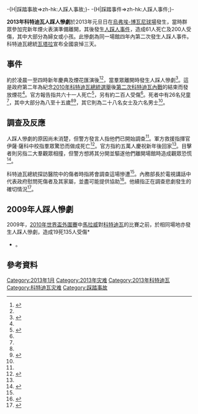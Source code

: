 {{noteTA
|1 = zh-cn:踩踏; zh-hk:人踩人; zh-tw:踩踏;
}}
-{H|踩踏事故=>zh-hk:人踩人事故;}-
-{H|踩踏事件=>zh-hk:人踩人事件;}-

{{Infobox news event
| title                    = 2013 Houphouët-Boigny stampede
| image_name               = AbidjanStade.JPG
| image_size               = 225px
| caption                  = {{tsl|en|Stade Félix Houphouët-Boigny|烏弗埃-博瓦尼球場}}
| date                     = {{Start date|2013|01|01|df=y}}
| place                    = [[科特迪瓦|科特迪瓦]][[阿比讓|阿比讓]]
| coordinates              = {{coord|5|19|41.7|N|4|1|6.3|W|type:event|display=inline,title}}
| cause                    = [[人踩人|人踩人]]
| reported injuries        = 200+
| reported death(s)        = 61
}}

'''2013年科特迪瓦人踩人慘劇'''於2013年元旦日在[[烏弗埃-博瓦尼球場|烏弗埃-博瓦尼球場]]發生，當時群眾參加完新年煙火表演準備離開，其後發生[[人踩人事件|人踩人事件]]，造成61人死亡及200人受傷，其中大部分為婦女或小孩。此慘劇為同一場館四年內第二次發生人踩人事件。科特迪瓦總統[[瓦塔拉|瓦塔拉]]宣布全國哀悼三天。

== 事件 ==
約於凌晨一至四時新年慶典及煙花匯演後<ref name="the star">{{cite news|title=61 killed in New Year's stampede in Abidjan, Ivory Coast|date=2013年1月1日|first=Inza|last=Bakayoko|agency=Associated Press|url=http://www.thestar.com/news/world/article/1309133--61-killed-in-new-year-s-stampede-in-abidjan-ivory-coast|accessdate=2013年1月1日|archive-date=2013年1月4日|archive-url=https://web.archive.org/web/20130104090348/http://www.thestar.com/news/world/article/1309133--61-killed-in-new-year-s-stampede-in-abidjan-ivory-coast|dead-url=no}}</ref><ref name="CNN1"/>，當羣眾離開時發生人踩人慘劇<ref name="Fox1">{{cite news|url=http://www.foxnews.com/world/2013/01/01/61-killed-in-new-year-stampede-in-ivory-coast/?test=latestnews|title=61 killed in New Year's stampede in Ivory Coast|date=2013年1月1日|publisher=Fox News Channel|accessdate=2013年1月1日|archive-date=2013年1月3日|archive-url=https://web.archive.org/web/20130103234051/http://www.foxnews.com/world/2013/01/01/61-killed-in-new-year-stampede-in-ivory-coast/?test=latestnews|dead-url=no}}</ref>。這是政府第二年為紀念[[2010年科特迪瓦總統選舉|2010年科特迪瓦總統選舉]]後[[第二次科特迪瓦內戰|第二次科特迪瓦內戰]]的結束而發放煙花<ref name="Fox1"/>。官方報告指共六十一人死亡<ref name=TIME>{{cite web |last=Bakayoko |first=Inza |url=http://world.time.com/2013/01/01/ivory-coast-new-years-stampede-kills-61/ |title=Stampede After Fireworks Kills 61 in Ivory Coast |date=2013年1月1日 |work=[[時代雜誌|時代雜誌]] |accessdate=2013年1月1日 |deadurl=yes |archiveurl=https://web.archive.org/web/20130104104107/http://world.time.com/2013/01/01/ivory-coast-new-years-stampede-kills-61/ |archivedate=2013年1月4日 }}</ref>，另有約二百人受傷<ref name=TIME/>。死者中有26名兒童<ref name="CNN1"/>，其中大部分為八至十五歲<ref name="Fox1"/><ref name="BBC1">{{cite web | url=http://www.bbc.co.uk/news/world-africa-20881552 | title=Ivory Coast new year stampede kills dozens in Abidjan | publisher=BBC | date=2013年1月1日 | accessdate=2013年1月1日 | archive-date=2020年11月23日 | archive-url=https://web.archive.org/web/20201123195746/https://www.bbc.co.uk/news/world-africa-20881552 | dead-url=no }}</ref>，其它則為二十八名女士及六名男士<ref name="CNN1"/>。

==調查及反應==
人踩人慘劇的原因尚未消楚，但警方發言人指他們已開始調查<ref name="BBC1" />。軍方救援指揮官伊薩·薩科中校指羣眾驚恐而做成死亡<ref>{{cite news|url=http://www.aljazeera.com/news/africa/2013/01/20131111344941142.html|title=Scores killed in Ivory Coast stampede|date=2013年1月1日|publisher=Al Jazeera|accessdate=2013年1月1日|archive-date=2020年9月6日|archive-url=https://web.archive.org/web/20200906175532/https://www.aljazeera.com/news/africa/2013/01/20131111344941142.html|dead-url=no}}</ref>。官方指約五萬人慶祝新年後回家<ref name="NYT1"/>。目擊者則另指二大羣觀眾相撞，但警方想將其分開並驅遂他們離開場館時造成觀眾恐慌<ref name="Guardian">{{cite news|title=Scores killed in Ivory Coast fireworks stampede|work=The Guardian|date=2013年1月1日|url=http://www.guardian.co.uk/world/2013/jan/01/scores-killed-ivory-coast-fireworks-crush|accessdate=2013年1月1日|archive-date=2013年1月4日|archive-url=https://web.archive.org/web/20130104113146/http://www.guardian.co.uk/world/2013/jan/01/scores-killed-ivory-coast-fireworks-crush|dead-url=no}}</ref>。

科特迪瓦總統探訪醫院中的傷者時指將會調查這場慘遭<ref name="Guardian"/>。內務部長於電視講話中代表政府慰問死傷者及其家屬，並盡可能提供協助<ref name="CNN1">{{cite news|url=http://www.cnn.com/2013/01/01/world/africa/ivory-coast-deaths/index.html|title=60 crushed to death in Ivory Coast stampede, minister says|last=Halasz|first=Stephanie|coauthors=Laura Smith-Spark|date=2013年1月1日|publisher=CNN|accessdate=2013年1月1日|archive-date=2020年10月26日|archive-url=https://web.archive.org/web/20201026054712/https://www.cnn.com/2013/01/01/world/africa/ivory-coast-deaths/index.html|dead-url=no}}</ref>。他續指正在調查悲劇發生的確切情況<ref name="NYT1">{{cite news|url=http://www.nytimes.com/2013/01/02/world/africa/stampede-at-new-years-celebration-kills-dozens-in-ivory-coast.html?_r=0|title=Stampede at New Year’s Celebration Kills Dozens in Ivory Coast|last=Nossiter|first=Adam|date=2013年1月1日|work=The New York Times|accessdate=2013年1月1日|archive-date=2020年11月12日|archive-url=https://web.archive.org/web/20201112044713/http://www.nytimes.com/2013/01/02/world/africa/stampede-at-new-years-celebration-kills-dozens-in-ivory-coast.html?_r=0|dead-url=no}}</ref>。

==2009年人踩人慘劇==
2009年，[[2010年世界盃外圍賽|2010年世界盃外圍賽]]中[[馬拉威國家足球隊|馬拉威]]對[[科特迪瓦國家足球隊|科特迪瓦]]的比賽之前，於相同場地亦發生人踩人慘劇，造成19死135人受傷<ref name="Deaths 2009">*{{cite web | url=http://news.bbc.co.uk/1/hi/world/africa/7971140.stm | title=Ivorian stadium stampede kills 22 | publisher=BBC | date=2009年3月39日 | accessdate=2013年1月1日 | archive-date=2009年4月1日 | archive-url=https://web.archive.org/web/20090401210646/http://news.bbc.co.uk/1/hi/world/africa/7971140.stm | dead-url=no }}
*{{cite web | url=http://edition.cnn.com/2009/SPORT/football/03/29/football.ivorycoast/index.html | title=FIFA inquiry after Ivory Coast tragedy | publisher=CNN | date=2009年3月30日 | accessdate=2013年1月1日 | archive-date=2020年11月22日 | archive-url=https://web.archive.org/web/20201122155344/http://edition.cnn.com/2009/SPORT/football/03/29/football.ivorycoast/index.html | dead-url=no }}</ref>。

==參考資料==
{{Reflist|2}}

{{踩踏事故}}

[[Category:2013年1月|Category:2013年1月]]
[[Category:2013年灾难|Category:2013年灾难]]
[[Category:2013年科特迪瓦|Category:2013年科特迪瓦]]
[[Category:科特迪瓦灾难|Category:科特迪瓦灾难]]
[[Category:踩踏事故|Category:踩踏事故]]
